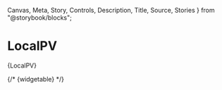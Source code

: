 
  Canvas,
  Meta,
  Story,
  Controls,
  Description,
  Title,
  Source,
  Stories
} from "@storybook/blocks";

# LocalPV
<Meta  of={EpicsPVStories}/> 

<Description />
<ImportPath fullPath="import LocalPV from 'src/components/SystemComponents/LocalPV';"/>

<Controls/>
<Stories includePrimary={false}/>
<Markdown>{LocalPV}</Markdown>

{/* <Markdown>{widgetable}</Markdown> */} 
